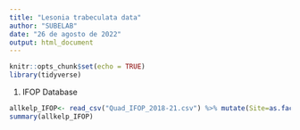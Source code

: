 ```yaml
---
title: "Lesonia trabeculata data"
author: "SUBELAB"
date: "26 de agosto de 2022"
output: html_document
---
```


```r
knitr::opts_chunk$set(echo = TRUE)
library(tidyverse)
```


1. IFOP Database



```r
allkelp_IFOP<- read_csv("Quad_IFOP_2018-21.csv") %>% mutate(Site=as.factor(Site),Management=as.factor(Management),Group=as.factor(Group),Group=as.factor(Group),Species=as.factor(Species)) %>% filter(Species=="Lessonia trabeculata")
summary(allkelp_IFOP)



```

